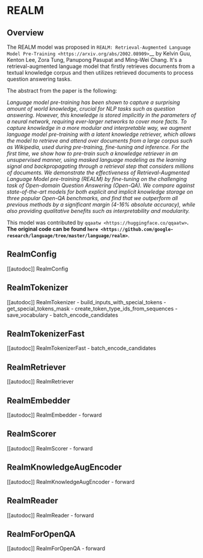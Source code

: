 <!--Copyright 2022 The HuggingFace Team. All rights reserved.

Licensed under the Apache License, Version 2.0 (the "License"); you may not use this file except in compliance with
the License. You may obtain a copy of the License at

http://www.apache.org/licenses/LICENSE-2.0

Unless required by applicable law or agreed to in writing, software distributed under the License is distributed on
an "AS IS" BASIS, WITHOUT WARRANTIES OR CONDITIONS OF ANY KIND, either express or implied. See the License for the
specific language governing permissions and limitations under the License.
-->

# REALM

## Overview

The REALM model was proposed in `REALM: Retrieval-Augmented Language Model Pre-Training
<https://arxiv.org/abs/2002.08909>`__ by Kelvin Guu, Kenton Lee, Zora Tung, Panupong Pasupat and Ming-Wei Chang. It's a
retrieval-augmented language model that firstly retrieves documents from a textual knowledge corpus and then
utilizes retrieved documents to process question answering tasks.

The abstract from the paper is the following:

*Language model pre-training has been shown to capture a surprising amount of world knowledge, crucial for NLP tasks
such as question answering. However, this knowledge is stored implicitly in the parameters of a neural network,
requiring ever-larger networks to cover more facts. To capture knowledge in a more modular and interpretable way, we
augment language model pre-training with a latent knowledge retriever, which allows the model to retrieve and attend
over documents from a large corpus such as Wikipedia, used during pre-training, fine-tuning and inference. For the
first time, we show how to pre-train such a knowledge retriever in an unsupervised manner, using masked language
modeling as the learning signal and backpropagating through a retrieval step that considers millions of documents. We
demonstrate the effectiveness of Retrieval-Augmented Language Model pre-training (REALM) by fine-tuning on the
challenging task of Open-domain Question Answering (Open-QA). We compare against state-of-the-art models for both
explicit and implicit knowledge storage on three popular Open-QA benchmarks, and find that we outperform all previous
methods by a significant margin (4-16% absolute accuracy), while also providing qualitative benefits such as
interpretability and modularity.*

This model was contributed by `qqaatw <https://huggingface.co/qqaatw>`__. The original code can be found `here
<https://github.com/google-research/language/tree/master/language/realm>`__.

## RealmConfig

[[autodoc]] RealmConfig

## RealmTokenizer

[[autodoc]] RealmTokenizer
    - build_inputs_with_special_tokens
    - get_special_tokens_mask
    - create_token_type_ids_from_sequences
    - save_vocabulary
    - batch_encode_candidates

## RealmTokenizerFast

[[autodoc]] RealmTokenizerFast
    - batch_encode_candidates

## RealmRetriever

[[autodoc]] RealmRetriever

## RealmEmbedder

[[autodoc]] RealmEmbedder
    - forward

## RealmScorer

[[autodoc]] RealmScorer
    - forward

## RealmKnowledgeAugEncoder

[[autodoc]] RealmKnowledgeAugEncoder
    - forward

## RealmReader

[[autodoc]] RealmReader
    - forward

## RealmForOpenQA

[[autodoc]] RealmForOpenQA
    - forward